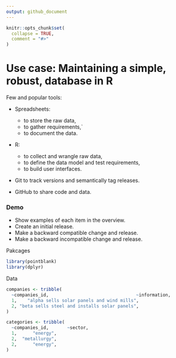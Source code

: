 ```yaml
---
output: github_document
---
```


```r
knitr::opts_chunk$set(
  collapse = TRUE,
  comment = "#>"
)
```

# Use case: Maintaining a simple, robust, database in R

Few and popular tools:

* Spreadsheets:
    * to store the raw data,
    * to gather requirements,`
    * to document the data.

* R:
    * to collect and wrangle raw data, 
    * to define the data model and test requirements,
    * to build user interfaces.

* Git to track versions and semantically tag releases.

* GitHub to share code and data.

### Demo

* Show examples of each item in the overview.
* Create an initial release.
* Make a backward compatible change and release.
* Make a backward incompatible change and release.

Pakcages

```r
library(pointblank)
library(dplyr)
```

Data

```r
companies <- tribble(
  ~companies_id,                                 ~information,
  1,    "alpha sells solar panels and wind mills",
  2, "beta sells steel and installs solar panels",
)

categories <- tribble(
  ~companies_id,       ~sector,
  1,      "energy",
  2,  "metallurgy",
  2,      "energy",
)
```

